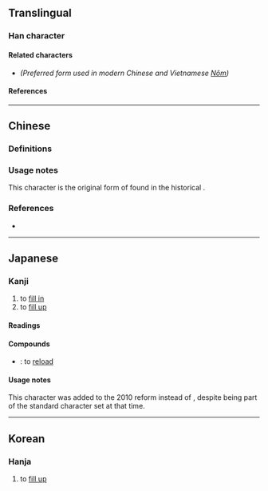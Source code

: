 {{also|填}}
{{character info}}
==Translingual==

===Han character===
{{Han char|rn=32|rad=土|as=10|sn=13|four=42181|canj=GPBC|ids=⿰土眞}}

====Related characters====
* {{l|mul|[[填]]}} ''(Preferred form used in modern Chinese and Vietnamese [[Nôm]])''

====References====
{{Han ref|kx=0236.150|dkj=05355|dj=0474.070|hdz=10473.111|uh=5861}}

----

==Chinese==

===Definitions===
{{zh-see|填}}

===Usage notes===
This character is the original form of {{l|zh|填}} found in the historical {{w|Kangxi dictionary}}.

===References===
* {{R:twedu|A00799-001}}

----

==Japanese==

===Kanji===
{{ja-kanji|grade=|rs=土10}} <!-- Note: Not a kyūjitai form of 填 -->

# to [[fill in]]
# to [[fill up]]

====Readings====
{{ja-readings
|on=てん, ちん
|kun=ふさ-ぐ, うず-める
}}

====Compounds====
* {{ja-r|装塡|そうてん}}: to [[reload]]

====Usage notes====
This character was added to the 2010 {{w|Jōyō kanji}} reform instead of {{l|ja|填}}, despite {{l|ja|填}} being part of the {{w|JIS X 0208}} standard character set at that time.

----

==Korean==

===Hanja===
{{ko-hanja|hangeul=[[전]], [[진]]|rv=jeon, jin|mr=chŏn, chin}}

# to [[fill up]]